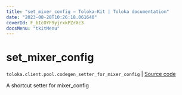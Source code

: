 ```yaml
---
title: "set_mixer_config — Toloka-Kit | Toloka documentation"
date: "2023-08-28T10:26:18.061640"
coverId: F_bIcOYF9yjrxkPZrXc3
docsMenu: "tkitMenu"
---
```


# set_mixer_config

`toloka.client.pool.codegen_setter_for_mixer_config` | [Source code](https://github.com/Toloka/toloka-kit/blob/v1.2.1/src/client/pool/__init__.py#L0)

A shortcut setter for mixer_config